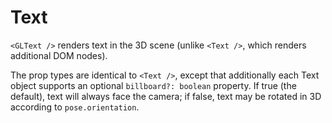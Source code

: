 
# Text

`<GLText />` renders text in the 3D scene (unlike `<Text />`, which renders additional DOM nodes).

The prop types are identical to `<Text />`, except that additionally each Text object supports an optional `billboard?: boolean` property. If true (the default), text will always face the camera; if false, text may be rotated in 3D according to `pose.orientation`.

<GLText />
